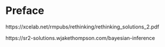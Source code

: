 # Preface


https://xcelab.net/rmpubs/rethinking/rethinking_solutions_2.pdf

https://sr2-solutions.wjakethompson.com/bayesian-inference